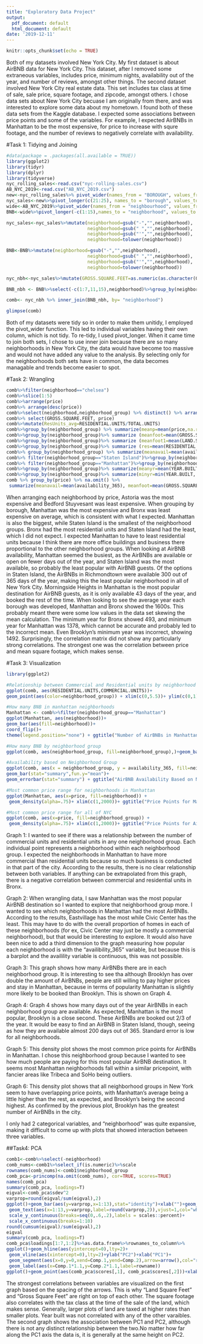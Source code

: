 ```yaml
---
title: "Exploratory Data Project"
output:
  pdf_document: default
  html_document: default
date: '2019-12-11'
---
```


```r
knitr::opts_chunk$set(echo = TRUE)
```

Both of my datasets involved New York City. My first dataset is about AirBNB data for New York City. This dataset, after I removed some extraneous variables, includes price, minimum nights, availability out of the year, and number of reviews, amongst other things. The second dataset involved New York City real estate data. This set includes tax class at time of sale, sale price, square footage, and zipcode, amongst others. I chose data sets about New York City becuase I am originally from there, and was interested to explore some data about my hometown. I found both of these data sets from the Kaggle database. I expected some associations between price points and some of the variables. For example, I expected AirBNBs in Manhattan to be the most expensive, for price to increase with squre footage, and the number of reviews to negatively correlate with availability. 

#Task 1: Tidying and Joining
```r
#data(package = .packages(all.available = TRUE))
library(ggplot2)
library(tidyr)
library(dplyr)
library(tidyverse)
nyc_rolling_sales<-read.csv("nyc-rolling-sales.csv")
AB_NYC_2019<-read.csv("AB_NYC_2019.csv")
new<-nyc_rolling_sales%>% pivot_wider(names_from = "BOROUGH", values_from = "NEIGHBORHOOD")
nyc_sales<-new%>%pivot_longer(c(21:25), names_to = "borough", values_to = "neighborhood", values_drop_na = TRUE)
wide<-AB_NYC_2019%>%pivot_wider(names_from = "neighbourhood", values_from = "neighbourhood_group")
BNB<-wide%>%pivot_longer(-c(1:15),names_to = "neighborhood", values_to = "neighborhood_group", values_drop_na = TRUE)

nyc_sales<-nyc_sales%>%mutate(neighborhood=gsub("-","",neighborhood),
                              neighborhood=gsub(" ","",neighborhood),
                              neighborhood=gsub("'","",neighborhood),
                              neighborhood=tolower(neighborhood))

BNB<-BNB%>%mutate(neighborhood=gsub("-","",neighborhood),
                              neighborhood=gsub(" ","",neighborhood),
                              neighborhood=gsub("'","",neighborhood),
                              neighborhood=tolower(neighborhood))

nyc_nbh<-nyc_sales%>%mutate(GROSS.SQUARE.FEET=as.numeric(as.character(GROSS.SQUARE.FEET)),LAND.SQUARE.FEET=as.numeric(as.character(LAND.SQUARE.FEET)))%>%select(-c(1:10))%>%group_by(neighborhood)%>%summarize_if(is.numeric,mean,na.rm=T)

BNB_nbh <- BNB%>%select(-c(1:7,11,15),neighborhood)%>%group_by(neighborhood) 

comb<- nyc_nbh %>% inner_join(BNB_nbh, by= "neighborhood")

glimpse(comb)
```
Both of my datasets were tidy so in order to make them unitidy, I employed the pivot_wider function. This led to individual variables having their own column, which is not tidy. To re-tidy, I used pivot_longer. 
When it came time to join both sets, I chose to use inner join because there are so many neighborhoods in New York City, the data would have become too massive and would not have added any value to the analysis. By selecting only for the neighborhoods both sets have in common, the data becomes managable and trends become easier to spot. 

#Task 2: Wrangling
```r
comb%>%filter(neighborhood=="chelsea")
comb%>%slice(1:5)
comb%>%arrange(price)
comb%>% arrange(desc(price))
comb%>%select(neighborhood,neighborhood_group) %>% distinct() %>% arrange(neighborhood_group)
comb%>% select(GROSS.SQUARE.FEET, price)
comb%>%mutate(ResUnits_avg=RESIDENTIAL.UNITS/TOTAL.UNITS)
comb%>%group_by(neighborhood_group) %>% summarize(meanp=mean(price,na.rm = T))
comb%>%group_by(neighborhood_group)%>% summarize (meanfoot=mean(GROSS.SQUARE.FEET, na.rm = T))
comb%>%group_by(neighborhood_group)%>% summarize (meanfoot1=mean(LAND.SQUARE.FEET, na.rm = T))
comb%>%group_by(neighborhood_group)%>% summarize (res=mean(RESIDENTIAL.UNITS, na.rm = T))
comb%>% group_by(neighborhood_group) %>% summarize(meanavail=mean(availability_365, na.rm = T))
comb%>% filter(neighborhood_group=="Staten Island")%>%group_by(neighborhood)%>% summarize(meanavail=mean(availability_365, na.rm = T)) %>% arrange(desc(meanavail))
comb%>% filter(neighborhood_group=="Manhattan")%>%group_by(neighborhood)%>% summarize(meanavail=mean(availability_365, na.rm = T)) %>% arrange((meanavail))
comb%>%group_by(neighborhood_group)%>% summarize(meanyr=mean(YEAR.BUILT, na.rm = T))
comb%>%group_by(neighborhood_group)%>% summarize(minyr=min(YEAR.BUILT, na.rm = T))
comb %>% group_by(price) %>% na.omit() %>%
 summarize(meanavail=mean(availability_365), meanfoot=mean(GROSS.SQUARE.FEET), review=mean(reviews_per_month)) %>% cor()
```
 When arranging each neighborhood by price, Astoria was the most expensive and Bedford Stuyvesant was least expensive. When grouping by borough, Manhattan was the most expensive and Bronx was least expensive on average, which is consistent with what I expected. Manhattan is also the biggest, while Staten Island is the smallest of the neighborhood groups. Bronx had the most residential units and Staten Island had the least, which I did not expect. I expected Manhattan to have to least residential units because I think there are more office buildings and business there proportional to the other neighborhood groups. 
When looking at AirBNB availability, Manhattan seemed the busiest, as the AirBNBs are available or open on fewer days out of the year, and Staten Island was the most available, so probably the least popular with AirBNB guests. Of the options in Staten Island, the AirBNBs in Richmondtown were available 300 out of 365 days of the year, making this the least popular neighborhood in all of New York City. Morningside Heights in Manhattan is the most popular destination for AirBNB guests, as it is only available 43 days of the year, and booked the rest of the time. 
When looking to see the average year each borough was developed, Manhattan and Bronx showed the 1600s. This probably meant there were some low values in the data set skewing the mean calculation. The minimum year for Bronx showed 493, and minimum year for Manhattan was 1378, which cannot be accurate and probably led to the incorrect mean. Even Brooklyn's minimum year was incorrect, showing 1492. Surprisingly, the correlation matrix did not show any particularly strong correlations. The strongest one was the correlation between price and mean square footage, which makes sense.  
 
#Task 3: Visualization
```r
library(ggplot2)

#Relationship between Commercial and Residential units by neighborhood group
ggplot(comb, aes(RESIDENTIAL.UNITS,COMMERCIAL.UNITS))+
geom_point(aes(color=neighborhood_group)) + xlim(c(0,5.5))+ ylim(c(0,1)) + ggtitle("Relationship Between Commercial and Residential Units")

#How many BNB in manhattan neighborhoods
Manhattan <- comb%>%filter(neighborhood_group=="Manhattan")
ggplot(Manhattan, aes(neighborhood))+
geom_bar(aes(fill=neighborhood))+
coord_flip()+
theme(legend.position="none") + ggtitle("Number of AirBNBs in Manhattan")

#How many BNB by neighborhood group
ggplot(comb, aes(neighborhood_group, fill=neighborhood_group),)+geom_bar(stat="count") +ggtitle("AirBnBs by Neighborhood Group") + theme(legend.position="none") + xlab("Neighborhood Group")

#Availability based on Neighborhood Group
ggplot(comb, aes(x = neighborhood_group, y = availability_365, fill=neighborhood_group))+
geom_bar(stat="summary",fun.y="mean")+
geom_errorbar(stat="summary") + ggtitle("AirBNB Availability Based on Neighborhood Group") +theme(legend.position="none") +xlab("Neighborhood Group") +ylab("Availability(days)")

#Most common price range for neighborhoods in Manhattan
ggplot(Manhattan, aes(x=price, fill=neighborhood)) +
 geom_density(alpha=.75)+ xlim(c(1,2000))+ ggtitle("Price Points for Manhattan AirBNBs")

#Most common price range for all of NYC
ggplot(comb, aes(x=price, fill=neighborhood_group)) +
 geom_density(alpha=.75)+ xlim(c(1,2000))+ ggtitle("Price Points for AirBNBs")
```

Graph 1: I wanted to see if there was a relationship between the number of commercial units and residential units in any one neighborhood group. Each individual point represents a neighborhood within each neighborhood group. I expected the neighborhoods in Manhattan to have more commercial than residential units because so much business is conducted in that part of the city. According to the results, there is no clear relationship between both variables. If anything can be extrapolated from this graph, there is a negative correlation between commercial and residential units in Bronx. 

Graph 2: When wrangling data, I saw Manhattan was the most popular AirBNB destination so I wanted to explore that neighborhood group more. I wanted to see which neighborhoods in Manhattan had the most AirBNBs. According to the results, Eastvillage has the most while Civic Center has the least. This may have to do with the overall proportion of homes in each of these neighborhoods (for ex, Civic Center may just be mostly a commercial neighborhood), but that would be interesting to explore. It would also have been nice to add a third dimension to the graph measuring how popular each neighborhood is with the "availibility_365" variable, but because this is a barplot and the availility variable is continuous, this was not possible.

Graph 3: This graph shows how many AirBNBs there are in each neighborhood group. It is interesting to see tha although Brooklyn has over double the amount of AirBNBs, people are still willing to pay higher prices and stay in Manhattan, because in terms of popularity Manhattan is slightly more likely to be booked than Brooklyn. This is shown on Graph 4.

Graph 4: Graph 4 shows how many days out of the year AirBNBs in each neighborhood group are available. As expected, Manhattan is the most popular, Brooklyn is a close second. These AirBNBs are booked out 2/3 of the year. It would be easy to find an AirBNB in Staten Island, though, seeing as how they are available almost 200 days out of 365. Standard error is low for all neighborhoods. 

Graph 5: This density plot shows the most common price points for AirBNBs in Manhattan. I chose this neighborhood group because I wanted to see how much people are paying for this most popular AirBNB destination. It seems most Manhattan neighborhoods fall within a similar pricepoint, with fancier areas like Tribeca and SoHo being outliers.

Graph 6: This density plot shows that all neighborhood groups in New York seem to have overlapping price points, with Manhattan's average being a little higher than the rest, as expected, and Brooklyn's being the second highest. As confirmed by the previous plot, Brooklyn has the greatest number of AirBNBs in the city. 

I only had 2 categorical variables, and "neighborhood" was quite expansive, making it difficult to come up with plots that showed interaction between three variables. 

##Task4: PCA
```r
comb1<-comb%>%select(-neighborhood)
comb_nums<-comb1%>%select_if(is.numeric)%>%scale
rownames(comb_nums)<-comb1$neighborhood_group
comb_pca<-princomp(na.omit(comb_nums), cor=TRUE, scores=TRUE)
names(comb_pca)
summary(comb_pca, loadings=T)
eigval<-comb_pca$sdev^2
varprop=round(eigval/sum(eigval),2) 
ggplot()+geom_bar(aes(y=varprop,x=1:13),stat="identity")+xlab("")+geom_path(aes(y=varprop,x=1:13))+
 geom_text(aes(x=1:13,y=varprop,label=round(varprop,2)),vjust=1,col="white",size=5)+
 scale_y_continuous(breaks=seq(0,.6,.2),labels = scales::percent)+
 scale_x_continuous(breaks=1:10)
round(cumsum(eigval)/sum(eigval),2) 
eigval
summary(comb_pca, loadings=T)
comb_pca$loadings[1:7,1:2]%>%as.data.frame%>%rownames_to_column%>%
ggplot()+geom_hline(aes(yintercept=0),lty=2)+
 geom_vline(aes(xintercept=0),lty=2)+ylab("PC2")+xlab("PC1")+
 geom_segment(aes(x=0,y=0,xend=Comp.1,yend=Comp.2),arrow=arrow(),col="red")+
 geom_label(aes(x=Comp.1*1.1,y=Comp.2*1.1,label=rowname))
ggplot()+geom_point(aes(comb_pca$scores[,1], comb_pca$scores[,2]))+xlab("PC1")+ylab("PC2")
```

The strongest correlations between variables are visualized on the first graph based on the spacing of the arrows. This is why "Land Square Feet" and "Gross Square Feet" are right on top of each other. The square footage also correlates with the tax class at the time of the sale of the land, which makes sense. Generally, larger plots of land are taxed at higher rates than smaller plots. Year built was not correlated with any of the other varaibles.
The second graph shows the association between PC1 and PC2, although there is not any distinct relationship between the two.No matter how far along the PC1 axis the data is, it is generally at the same height on PC2.  
